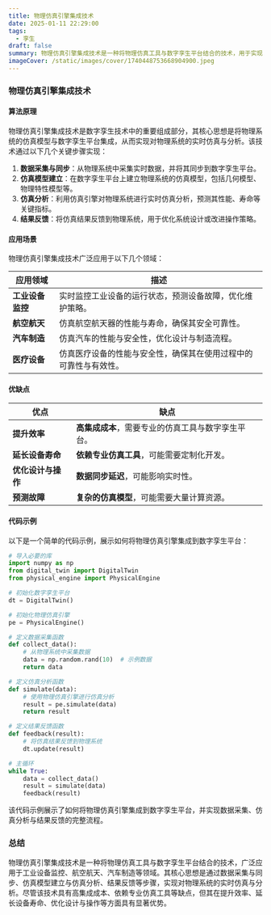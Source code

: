 ```yaml
---
title: 物理仿真引擎集成技术
date: 2025-01-11 22:29:00
tags:
  - 孪生
draft: false
summary: 物理仿真引擎集成技术是一种将物理仿真工具与数字孪生平台结合的技术，用于实现对物理系统的实时仿真与分析，广泛应用于工业设备监控、航空航天、汽车制造等领域。
imageCover: /static/images/cover/1740448753668904900.jpeg
---
```


### 物理仿真引擎集成技术

#### 算法原理

物理仿真引擎集成技术是数字孪生技术中的重要组成部分，其核心思想是将物理系统的仿真模型与数字孪生平台集成，从而实现对物理系统的实时仿真与分析。该技术通过以下几个关键步骤实现：

1. **数据采集与同步**：从物理系统中采集实时数据，并将其同步到数字孪生平台。
2. **仿真模型建立**：在数字孪生平台上建立物理系统的仿真模型，包括几何模型、物理特性模型等。
3. **仿真分析**：利用仿真引擎对物理系统进行实时仿真分析，预测其性能、寿命等关键指标。
4. **结果反馈**：将仿真结果反馈到物理系统，用于优化系统设计或改进操作策略。

#### 应用场景

物理仿真引擎集成技术广泛应用于以下几个领域：

| **应用领域**     | **描述**                                                         |
| ---------------- | ---------------------------------------------------------------- |
| **工业设备监控** | 实时监控工业设备的运行状态，预测设备故障，优化维护策略。         |
| **航空航天**     | 仿真航空航天器的性能与寿命，确保其安全可靠性。                   |
| **汽车制造**     | 仿真汽车的性能与安全性，优化设计与制造流程。                     |
| **医疗设备**     | 仿真医疗设备的性能与安全性，确保其在使用过程中的可靠性与有效性。 |

#### 优缺点

| **优点**           | **缺点**                                           |
| ------------------ | -------------------------------------------------- |
| **提升效率**       | **高集成成本**，需要专业的仿真工具与数字孪生平台。 |
| **延长设备寿命**   | **依赖专业仿真工具**，可能需要定制化开发。         |
| **优化设计与操作** | **数据同步延迟**，可能影响实时性。                 |
| **预测故障**       | **复杂的仿真模型**，可能需要大量计算资源。         |

#### 代码示例

以下是一个简单的代码示例，展示如何将物理仿真引擎集成到数字孪生平台：

```python
# 导入必要的库
import numpy as np
from digital_twin import DigitalTwin
from physical_engine import PhysicalEngine

# 初始化数字孪生平台
dt = DigitalTwin()

# 初始化物理仿真引擎
pe = PhysicalEngine()

# 定义数据采集函数
def collect_data():
    # 从物理系统中采集数据
    data = np.random.rand(10)  # 示例数据
    return data

# 定义仿真分析函数
def simulate(data):
    # 使用物理仿真引擎进行仿真分析
    result = pe.simulate(data)
    return result

# 定义结果反馈函数
def feedback(result):
    # 将仿真结果反馈到物理系统
    dt.update(result)

# 主循环
while True:
    data = collect_data()
    result = simulate(data)
    feedback(result)
```

该代码示例展示了如何将物理仿真引擎集成到数字孪生平台，并实现数据采集、仿真分析与结果反馈的完整流程。

### 总结

物理仿真引擎集成技术是一种将物理仿真工具与数字孪生平台结合的技术，广泛应用于工业设备监控、航空航天、汽车制造等领域。其核心思想是通过数据采集与同步、仿真模型建立与仿真分析、结果反馈等步骤，实现对物理系统的实时仿真与分析。尽管该技术具有高集成成本、依赖专业仿真工具等缺点，但其在提升效率、延长设备寿命、优化设计与操作等方面具有显著优势。
